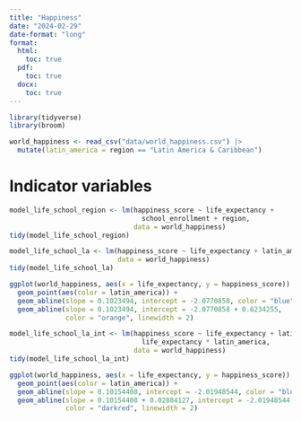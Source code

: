 ```yaml
---
title: "Happiness"
date: "2024-02-29"
date-format: "long"
format:
  html:
    toc: true
  pdf:
    toc: true
  docx:
    toc: true
---
```


```r
library(tidyverse)
library(broom)

world_happiness <- read_csv("data/world_happiness.csv") |> 
  mutate(latin_america = region == "Latin America & Caribbean")
```

# Indicator variables

```r
model_life_school_region <- lm(happiness_score ~ life_expectancy + 
                                 school_enrollment + region, 
                               data = world_happiness)
tidy(model_life_school_region)
```

```r
model_life_school_la <- lm(happiness_score ~ life_expectancy + latin_america, 
                           data = world_happiness)
tidy(model_life_school_la)
```

```r
ggplot(world_happiness, aes(x = life_expectancy, y = happiness_score)) +
  geom_point(aes(color = latin_america)) +
  geom_abline(slope = 0.1023494, intercept = -2.0770858, color = "blue", linewidth = 2) +
  geom_abline(slope = 0.1023494, intercept = -2.0770858 + 0.6234255, 
              color = "orange", linewidth = 2)
```

```r
model_life_school_la_int <- lm(happiness_score ~ life_expectancy + latin_america +
                                 life_expectancy * latin_america, 
                               data = world_happiness)
tidy(model_life_school_la_int)
```

```r
ggplot(world_happiness, aes(x = life_expectancy, y = happiness_score)) +
  geom_point(aes(color = latin_america)) +
  geom_abline(slope = 0.10154408, intercept = -2.01948544, color = "blue", linewidth = 2) +
  geom_abline(slope = 0.10154408 + 0.02884127, intercept = -2.01948544 + -1.51554651, 
              color = "darkred", linewidth = 2)
```
